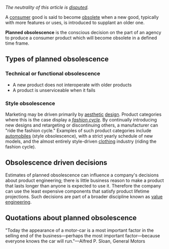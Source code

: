 ''The neutrality of this article is [[Wikipedia:NPOV dispute|disputed]].''

A [[consumer]] good is said to become [[obsolete]] when a new good, typically with more features or uses,  is introduced to supplant an older one. 

'''Planned obsolescence''' is the conscious decision on the part of an agency to produce a consumer product which will become obsolete in a defined time frame.

==Types of planned obsolescence==

===Technical or functional obsolescence===
*A new product does not interoperate with older products
*A product is unserviceable when it fails

===Style obsolescence===
Marketing may be driven primarily by [[aesthetics|aesthetic]] [[design]]. Product categories where this is the case display a ''[[fashion cycle]]''. By continually introducing new designs and retargeting or discontinuing others, a manufacturer can "ride the fashion cycle." Examples of such product categories include [[automobile]]s (style obsolescence), with a strict yearly schedule of new models, and the almost entirely style-driven [[clothing]] industry (riding the fashion cycle).

==Obsolescence driven decisions==
Estimates of planned obsolescence can influence a company's decisions about product engineering; there is little business reason to make a product that lasts longer than anyone is expected to use it. Therefore the company can use the least expensive components that satisfy product lifetime projections. Such decisions are part of a broader discipline known as [[value engineering]].

==Quotations about planned obsolescence==

"Today the appearance of a motor-car is a most important factor in the selling end of the business&mdash;perhaps the most important factor&mdash;because everyone knows the car will run."&mdash;Alfred P. Sloan, General Motors